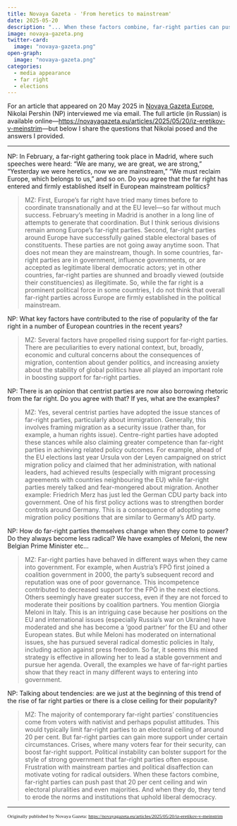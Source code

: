 ```yaml
---
title: Novaya Gazeta - 'From heretics to mainstream'
date: 2025-05-20
description: "... When these factors combine, far-right parties can push past that 20 per cent ceiling and win electoral pluralities and even majorities. And when they do, they tend to erode the norms and institutions that uphold liberal democracy."
image: novaya-gazeta.png
twitter-card:
  image: "novaya-gazeta.png"
open-graph:
  image: "novaya-gazeta.png"
categories:
  - media appearance
  - far right
  - elections
---
```


For an article that appeared on 20 May 2025 in [Novaya Gazeta Europe](https://novayagazeta.eu/), Nikolai Pershin (NP) interviewed me via email. The full article (in Russian) is available online---<https://novayagazeta.eu/articles/2025/05/20/iz-eretikov-v-meinstrim>---but below I share the questions that Nikolai posed and the answers I provided. 

******

NP: In February, a far-right gathering took place in Madrid, where such speeches were heard: "We are many, we are great, we are strong," "Yesterday we were heretics, now we are mainstream," "We must reclaim Europe, which belongs to us," and so on. Do you agree that the far right has entered and firmly established itself in European mainstream politics?

> MZ: First, Europe's far right have tried many times before to coordinate transnationally and at the EU level---so far without much success. February's meeting in Madrid is another in a long line of attempts to generate that coordination. But I think serious divisions remain among Europe’s far-right parties. Second, far-right parties around Europe have successfully gained stable electoral bases of constituents. These parties are not going away anytime soon. That does not mean they are mainstream, though. In some countries, far-right parties are in government, influence governments, or are accepted as legitimate liberal democratic actors; yet in other countries, far-right parties are shunned and broadly viewed (outside their constituencies) as illegitimate. So, while the far right is a prominent political force in some countries, I do not think that overall far-right parties across Europe are firmly established in the political mainstream.

NP: What key factors have contributed to the rise of popularity of the far right in a number of European countries in the recent years?

> MZ: Several factors have propelled rising support for far-right parties. There are peculiarities to every national context, but, broadly, economic and cultural concerns about the consequences of migration, contention about gender politics, and increasing anxiety about the stability of global politics have all played an important role in boosting support for far-right parties.

NP: There is an opinion that centrist parties are now also borrowing rhetoric from the far right. Do you agree with that? If yes, what are the examples?

> MZ: Yes, several centrist parties have adopted the issue stances of far-right parties, particularly about immigration. Generally, this involves framing migration as a security issue (rather than, for example, a human rights issue). Centre-right parties have adopted these stances while also claiming greater competence than far-right parties in achieving related policy outcomes. For example, ahead of the EU elections last year Ursula von der Leyen campaigned on strict migration policy and claimed that her administration, with national leaders, had achieved results (especially with migrant processing agreements with countries neighbouring the EU) while far-right parties merely talked and fear-mongered about migration. Another example: Friedrich Merz has just led the German CDU party back into government. One of his first policy actions was to strengthen border controls around Germany. This is a consequence of adopting some migration policy positions that are similar to Germany’s AfD party.

NP: How do far-right parties themselves change when they come to power? Do they always become less radical? We have examples of Meloni, the new Belgian Prime Minister etc...

> MZ: Far-right parties have behaved in different ways when they came into government. For example, when Austria’s FPÖ first joined a coalition government in 2000, the party’s subsequent record and reputation was one of poor governance. This incompetence contributed to decreased support for the FPÖ in the next elections. Others seemingly have greater success, even if they are not forced to moderate their positions by coalition partners. You mention Giorgia Meloni in Italy. This is an intriguing case because her positions on the EU and international issues (especially Russia’s war on Ukraine) have moderated and she has become a ‘good partner’ for the EU and other European states. But while Meloni has moderated on international issues, she has pursued several radical domestic policies in Italy, including action against press freedom. So far, it seems this mixed strategy is effective in allowing her to lead a stable government and pursue her agenda. Overall, the examples we have of far-right parties show that they react in many different ways to entering into government. 

NP: Talking about tendencies: are we just at the beginning of this trend of the rise of far right parties or there is a close ceiling for their popularity?

> MZ: The majority of contemporary far-right parties’ constituencies come from voters with nativist and perhaps populist attitudes. This would typically limit far-right parties to an electoral ceiling of around 20 per cent. But far-right parties can gain more support under certain circumstances. Crises, where many voters fear for their security, can boost far-right support. Political instability can bolster support for the style of strong government that far-right parties often espouse. Frustration with mainstream parties and political disaffection can motivate voting for radical outsiders. When these factors combine, far-right parties can push past that 20 per cent ceiling and win electoral pluralities and even majorities. And when they do, they tend to erode the norms and institutions that uphold liberal democracy.

******

<span style="font-family:Garamond; font-size:0.8em;">Originally published by Novaya Gazeta: <a href="https://novayagazeta.eu/articles/2025/05/20/iz-eretikov-v-meinstrim">https://novayagazeta.eu/articles/2025/05/20/iz-eretikov-v-meinstrim</a></span>
